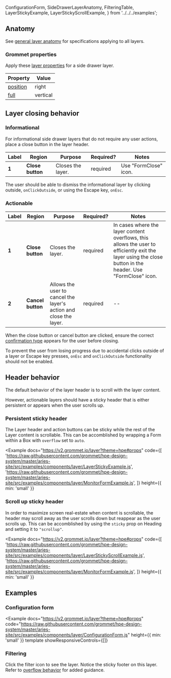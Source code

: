   ConfigurationForm,
  SideDrawerLayerAnatomy,
  FilteringTable,
  LayerStickyExample,
  LayerStickyScrollExample,
} from '../../../examples';

## Anatomy

See [general layer anatomy](/components/layer#anatomy) for specifications applying to all layers.

### Grommet properties

Apply these [layer properties](https://v2.grommet.io/layer#props) for a side drawer layer.

| Property                                         | Value    |
| ------------------------------------------------ | -------- |
| [position](https://v2.grommet.io/layer#position) | right    |
| [full](https://v2.grommet.io/layer#full)         | vertical |

## Layer closing behavior

### Informational

For informational side drawer layers that do not require any user actions, place a close button in the layer header.

<Example plain>
  <SideDrawerLayerAnatomy informational />
</Example>

| Label | Region           | Purpose           | Required? | Notes                 |
| ----- | ---------------- | ----------------- | --------- | --------------------- |
| **1** | **Close button** | Closes the layer. | required  | Use "FormClose" icon. |

The user should be able to dismiss the informational layer by clicking outside, `onClickOutside`, or using the Escape key, `onEsc`.

### Actionable

<Example plain>
  <SideDrawerLayerAnatomy />
</Example>

| Label | Region            | Purpose                                                           | Required? | Notes                                                                                                                                                      |
| ----- | ----------------- | ----------------------------------------------------------------- | --------- | ---------------------------------------------------------------------------------------------------------------------------------------------------------- |
| **1** | **Close button**  | Closes the layer.                                                 | required  | In cases where the layer content overflows, this allows the user to efficiently exit the layer using the close button in the header. Use "FormClose" icon. |
| **2** | **Cancel button** | Allows the user to cancel the layer's action and close the layer. | required  | --                                                                                                                                                         |

When the close button or cancel button are clicked, ensure the correct [confirmation type](/components/layer#avoid-losing-users-work) appears for the user before closing.

To prevent the user from losing progress due to accidental clicks outside of a layer or Escape key presses, `onEsc` and `onClickOutside` functionality should not be enabled.

## Header behavior

The default behavior of the layer header is to scroll with the layer content.

However, actionable layers should have a sticky header that is either persistent or appears when the user scrolls up.

### Persistent sticky header

The Layer header and action buttons can be sticky while the rest of the Layer content is scrollable. This can be accomblished by wrapping a Form within a Box with `overflow` set to `auto`.

<Example
  docs="https://v2.grommet.io/layer?theme=hpe#props"
  code={[
    'https://raw.githubusercontent.com/grommet/hpe-design-system/master/aries-site/src/examples/components/layer/LayerStickyExample.js',
    'https://raw.githubusercontent.com/grommet/hpe-design-system/master/aries-site/src/examples/components/layer/MonitorFormExample.js',
  ]}
  height={{ min: 'small' }}
>
  <LayerStickyExample />
</Example>

### Scroll up sticky header

In order to maximize screen real-estate when content is scrollable, the header may scroll away as the user scrolls down but reappear as the user scrolls up. This can be accomblished by using the `sticky` prop
on Heading and setting it to `"scrollup"`.

<Example
  docs="https://v2.grommet.io/layer?theme=hpe#props"
  code={[
    'https://raw.githubusercontent.com/grommet/hpe-design-system/master/aries-site/src/examples/components/layer/LayerStickyScrollExample.js',
    'https://raw.githubusercontent.com/grommet/hpe-design-system/master/aries-site/src/examples/components/layer/MonitorFormExample.js',
  ]}
  height={{ min: 'small' }}
>
  <LayerStickyScrollExample />
</Example>

## Examples

### Configuration form

<Example
  docs="https://v2.grommet.io/layer?theme=hpe#props"
  code="https://raw.githubusercontent.com/grommet/hpe-design-system/master/aries-site/src/examples/components/layer/ConfigurationForm.js"
  height={{ min: 'small' }}
  template
  showResponsiveControls={[]}
>
  <ConfigurationForm />
</Example>

### Filtering

Click the filter icon to see the layer. Notice the sticky footer on this layer. Refer to [overflow behavior](/components/layer#overflow-behavior) for added guidance.

<Example template showResponsiveControls={[]}>
  <FilteringTable />
</Example>

